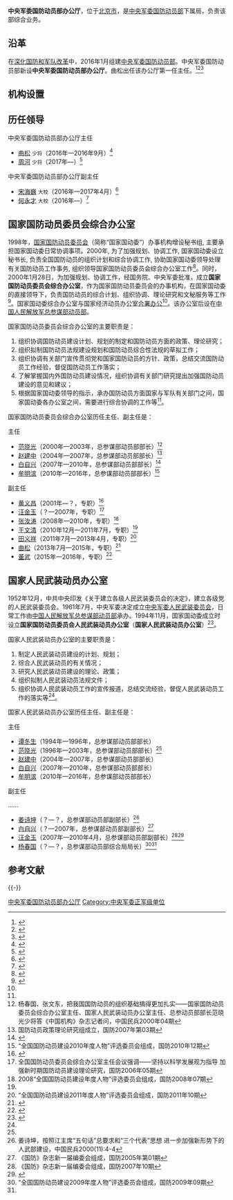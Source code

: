 {{Infobox PRCG
|color = darkgreen
|机构名称 = 中央军委国防动员部办公厅
|上级机构 = [[中央军事委员会国防动员部|中央军事委员会国防动员部]]
|机构类型 = 中央军委国防动员部下属厅
|军事级别 = 正军级|nocat
|标志1 = China Emblem PLA.svg
|标志1说明 = [[中国人民解放军军徽|中国人民解放军军徽]]
|职位1 = 主任
|人员1 = [[周河|周河]]
|衔级1 = [[中国人民解放军少将|少将]]
|职位2 = 
|人员2 =
|职位3 =
|人员3 =
|职位4 =
|人员4 =
|地址1 = [[北京市|北京市]]
|成立时间 = 2016年
|a=
|b=
|c=
|d=
|E=
|e=
}}

'''中央军委国防动员部办公厅'''，位于[[北京市|北京市]]，是[[中央军事委员会国防动员部|中央军委国防动员部]]下属局，负责该部综合业务。

==沿革==
在[[深化国防和军队改革|深化国防和军队改革]]中，2016年1月组建[[中央军委国防动员部|中央军委国防动员部]]。中央军委国防动员部新设'''中央军委国防动员部办公厅'''。曲松出任该办公厅第一任主任。<ref>{{Cite web|title=军委国防动员部下设民兵预备役局边防局等单位|url=http://www.81.cn/jwgz/2016-04/13/content_7004077.htm|accessdate=2019-07-26|date=2016-04-13|publisher=中国军网|archive-url=https://web.archive.org/web/20170616121224/http://www.81.cn/jwgz/2016-04/13/content_7004077.htm|archive-date=2017-06-16|dead-url=yes}}</ref><ref name=sohu>{{Cite web|title=中央军委国防动员部组建 深夜办公室灯火通明|url=http://mil.sohu.com/20160129/n436270968.shtml|accessdate=2019-07-26|date=2016-01-29|publisher=搜狐|archive-url=https://web.archive.org/web/20190510181444/http://mil.sohu.com/20160129/n436270968.shtml|archive-date=2019-05-10|dead-url=yes}}</ref><ref>{{Cite web|title=曲松任中央军委国防动员部办公厅主任|url=http://news.sohu.com/20160706/n458074299.shtml|accessdate=2019-07-26|date=2016-07-06|publisher=搜狐|archive-date=2017-09-05|archive-url=https://web.archive.org/web/20170905002621/http://news.sohu.com/20160706/n458074299.shtml|dead-url=no}}</ref>

==机构设置==

==历任领导==
{{col-begin}}
{{col-2}}
;中央军委国防动员部办公厅主任
*[[曲松_(解放军)|曲松]] <small>少将</small>（2016年—2016年9月）<ref>{{Cite web |url=http://money.163.com/16/0903/12/C01O24BR002580S6.html |title=中央军委国防动员部办公厅主任曲松升任国防动员部副部长，网易，2016-09-03 |access-date=2016-09-14 |archive-url=https://web.archive.org/web/20170816012043/http://money.163.com/16/0903/12/C01O24BR002580S6.html |archive-date=2017-08-16 |dead-url=yes }}</ref>
*[[周河|周河]] <small>少将</small>（2017年—）<ref>{{Cite web|url=http://renshi.people.com.cn/n1/2017/0809/c139617-29460142.html|title=吴亚非任江西省军区司令员|date=2017-08-09|publisher=人民网}}</ref>

{{col-2}}
;中央军委国防动员部办公厅副主任
*[[宋海巍|宋海巍]] <small>大校</small>（2016年—2017年4月）<ref>{{Cite web|url=http://news.163.com/16/0523/18/BNP60A7100014AED.html|title=宋海巍出任中央军委国防动员部办公厅副主任|date=2016-05-23|publisher=网易|access-date=2017-08-15|archive-url=https://web.archive.org/web/20170816011254/http://news.163.com/16/0523/18/BNP60A7100014AED.html|archive-date=2017-08-16|dead-url=yes}}</ref>
*[[何永才|何永才]] <small>大校</small>（2016年—）<ref>{{Cite web|url=http://www.jxgfgb.gov.cn/xxgkdt/jgdt/201612/t20161226_530248.htm|title=2016军民融合发展高峰论坛在南昌举行|date=2016-12-26|publisher=江西省国防科学技术工业办公室|archiveurl=https://web.archive.org/web/20170816012039/http://www.jxgfgb.gov.cn/xxgkdt/jgdt/201612/t20161226_530248.htm|archivedate=2017-08-16|dead-url=yes|accessdate=2017-08-15}}</ref>

{{col-end}}

==国家国防动员委员会综合办公室==
1998年，[[国家国防动员委员会|国家国防动员委员会]]（简称“国家国动委”）办事机构增设秘书组, 主要承担国家国动委日常协调事项。2000年, 为了加强规划、协调工作, 国家国动委设立秘书长, 负责全国国防动员的组织计划和综合协调工作, 协助国家国动委领导处理有关国防动员工作事务, 组织领导国家国防动员委员会综合办公室工作<ref name=xucao>{{Cite web|url=http://www.hprc.org.cn/gsyj/gfs/gfdy/200909/t20090914_31114_2.html|title=新中国国防动员体制的历史演变|author=徐奎、曹延中|publisher=军事历史（国防与军队建设史研究）2007年第2期}}</ref>。同时，2000年1月28日，为加强规划、协调工作，经国务院、中央军委批准，成立'''国家国防动员委员会综合办公室'''，作为国家国防动员委员会的办事机构，在国家国动委的直接领导下，负责国防动员的综合计划、组织协调、理论研究和文秘服务等工作<ref name=zongheban>{{Cite web|url=http://www.gfdy.gov.cn/org/2012-07/20/content_4962700.htm|title=国家国防动员委员会综合办公室|date=2012-07-20|publisher=中国国防动员网|access-date=2017-11-25|archive-url=https://web.archive.org/web/20160429045953/http://www.gfdy.gov.cn/org/2012-07/20/content_4962700.htm|archive-date=2016-04-29|dead-url=yes}}</ref>。国家国动委综合办公室与国家经济动员办公室[[合署办公|合署办公]]<ref name=xucao/>。该办公室后设在[[中国人民解放军总参谋部动员部|中国人民解放军总参谋部动员部]]。

国家国防动员委员会综合办公室的主要职责是：
#组织协调国防动员建设计划、规划的制定和国防动员方面的政策、理论研究；
#组织拟制国防动员法规建设规划和国防动员综合性法规的草拟工作；
#组织协调有关部门宣传贯彻党和国家国防动员的方针、政策，总结交流国防动员工作经验，督促国防动员工作落实；
#了解掌握国内外国防动员建设情况，组织协调有关部门研究提出加强国防动员建设的意见和建议；
#根据国家国动委领导的指示，承办国防动员方面国家与军队有关部门之间，国家国动委各办公室之间，需要进行综合协调的工作等<ref name=zongheban/>。

国家国防动员委员会综合办公室历任主任、副主任是：
{{col-begin}}
{{col-2}}
; 主任
*[[范晓光|范晓光]]（2000年—2003年，总参谋部动员部部长）<ref name=fanxg>杨春国、张文东，把我国国防动员的组织基础搞得更加扎实——国家国防动员委员会综合办公室主任、国家人民武装动员办公室主任、总参动员部部长范晓光少将答《中国机构》杂志记者问，中国民兵2000年04期</ref>
*[[赵建中|赵建中]]（2004年—2007年，总参谋部动员部部长）<ref>国防动员政策理论研究组成立，国防2007年第03期</ref>
*[[白自兴|白自兴]]（2007年—2010年，总参谋部动员部部长）<ref>{{Cite web |url=http://www.npc.gov.cn/npc/zhibo/zzzb9/2010-02/26/content_1544493.htm |title=国家国防动员委员会综合办公室主任、总参动员部部长白自兴回答记者提问 |date=2010-02-26 |publisher=中国人大网 |access-date=2017-11-25 |archive-url=https://web.archive.org/web/20171201035221/http://www.npc.gov.cn/npc/zhibo/zzzb9/2010-02/26/content_1544493.htm |archive-date=2017-12-01 |dead-url=yes }}</ref>
*[[牟明滨|牟明滨]]（2010年—2016年，总参谋部动员部部长）<ref name=elylrw>“全国国防动员建设2010年度人物”评选委员会组成，国防2010年12期</ref>
{{col-2}}
; 副主任
*[[黄义昌|黄义昌]]（2001年—？，专职）<ref>{{Cite web|url= http://www.qingdaonews.com/content/2003-07/18/content_1712046.htm|title = 全国国防教育办公室主任会议在青举行 范晓光等讲话|date=2003-07-18|publisher=青岛新闻网}}</ref>
*[[汪金玉|汪金玉]]（？—2007年，专职）<ref>全国国防动员委员会综合办公室主任会议强调——坚持以科学发展观为指导 加强新时期国防动员建设理论研究，国防2006年05期</ref>
*[[张汝涛|张汝涛]]（2008年—2010年，专职）<ref>2008“全国国防动员建设年度人物”评选委员会组成，国防2008年07期</ref>
*[[王文清|王文清]]（2010年12月—2011年7月，专职）<ref name=elylrw/>
*[[田义祥|田义祥]]（2011年7月—2013年4月，专职）<ref name="#1">“全国国防动员建设2011年度人物”评选委员会组成，国防2011年10期</ref>
*[[曲松_(解放军)|曲松]]（2013年7月—2015年，专职）<ref>{{Cite web|url=http://www.thepaper.cn/newsDetail_forward_1523621|title=中央军委国防动员部办公厅主任曲松升任国防动员部副部长|date=2016-09-03|publisher=澎湃新闻|access-date=2017-11-25|archive-url=https://web.archive.org/web/20171123130617/http://www.thepaper.cn/newsDetail_forward_1523621|archive-date=2017-11-23|dead-url=yes}}</ref>
*[[董武|董武]]（2015年—2016年，专职）<ref>{{Cite web|url=http://fj.people.com.cn/n/2015/0923/c234952-26500562.html|title=支持“宁德申融”工作协调对接会在京召开|date=2015-09-23|publisher=人民网}}</ref>
{{col-end}}

==国家人民武装动员办公室==
1952年12月，中共中央印发《关于建立各级人民武装委员会的决定》，建立各级党的人民武装委员会。1961年7月，中央军委决定成立[[中央军委人民武装委员会|中央军委人民武装委员会]]，日常工作由[[中国人民解放军总参谋部动员部|中国人民解放军总参谋部动员部]]承办。1994年11月，国家国动委成立时设立'''国家国防动员委员会人民武装动员办公室'''（'''国家人民武装动员办公室'''）<ref name=rwb>{{Cite web |url=http://www.gfdy.gov.cn/org/2012-07/20/content_4962717.htm |title=国家人民武装动员办公室 |date=2012-07-20 |publisher=中国国防动员网 |accessdate=2017-11-25 |archive-date=2016-04-29 |archive-url=https://web.archive.org/web/20160429045957/http://www.gfdy.gov.cn/org/2012-07/20/content_4962717.htm |dead-url=no }}</ref>。

国家人民武装动员办公室的主要职责是：
#制定人民武装动员建设的计划、规划；
#综合人民武装动员的有关情况；
#研究人民武装动员建设的理论、政策；
#组织拟制人民武装动员法规文件；
#组织协调人民武装动员工作的宣传报道，总结交流经验，督促人民武装动员工作的落实等<ref name=rwb/>。

国家人民武装动员办公室历任主任、副主任是：
{{col-begin}}
{{col-2}}
;主任
*[[谭冬生|谭冬生]]（1994年—1996年，总参谋部动员部部长）
*[[范晓光|范晓光]]（1996年—2003年，总参谋部动员部部长）<ref name=fanxg/>
*[[赵建中|赵建中]]（2004年—2007年，总参谋部动员部部长）
*[[白自兴|白自兴]]（2007年—2010年，总参谋部动员部部长）
*[[牟明滨|牟明滨]]（2010年—2016年，总参谋部动员部部长）

{{col-2}}
;副主任
……
*[[姜诗坤|姜诗坤]]（？—？，总参谋部动员部副部长）<ref>姜诗坤，按照江主席“五句话”总要求和“三个代表”思想 进一步加强新形势下的人武部建设，中国民兵2000(11):4-4</ref>
*[[白自兴|白自兴]]（？—2007年，总参谋部动员部副部长）<ref>《国防》杂志新一届编委会组成，国防2005年第01期</ref>
*[[汪金玉|汪金玉]]（2007年—2010年4月，总参谋部动员部副部长）<ref>《国防》杂志新一届编委会组成，国防2007年10期</ref><ref>{{Cite web|url=http://district.ce.cn/newarea/sddy/201206/14/t20120614_23407413_2.shtml|title=李春明、吴永文、汪金玉不再担任湖北省委常委|date=2012-06-14|publisher=中国经济网}}</ref>
*[[杨春国|杨春国]]（？—？，总参谋部动员部综合局局长）<ref>“全国国防动员建设2009年度人物”评选委员会组成，国防2009年09期</ref><ref name="#1"/>
{{col-end}}

== 参考文献 ==
{{Reflist}}

{{-}}
{{中央军委|属}}

[[Category:中央军委国防动员部办公厅|]]
[[Category:中央军委正军级单位|Category:中央军委正军级单位]]